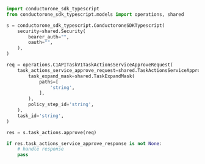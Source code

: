 ```python Approve.py
import conductorone_sdk_typescript
from conductorone_sdk_typescript.models import operations, shared

s = conductorone_sdk_typescript.ConductoroneSDKTypescript(
    security=shared.Security(
        bearer_auth="",
        oauth="",
    ),
)

req = operations.C1APITaskV1TaskActionsServiceApproveRequest(
    task_actions_service_approve_request=shared.TaskActionsServiceApproveRequest(
        task_expand_mask=shared.TaskExpandMask(
            paths=[
                'string',
            ],
        ),
        policy_step_id='string',
    ),
    task_id='string',
)

res = s.task_actions.approve(req)

if res.task_actions_service_approve_response is not None:
    # handle response
    pass
```
